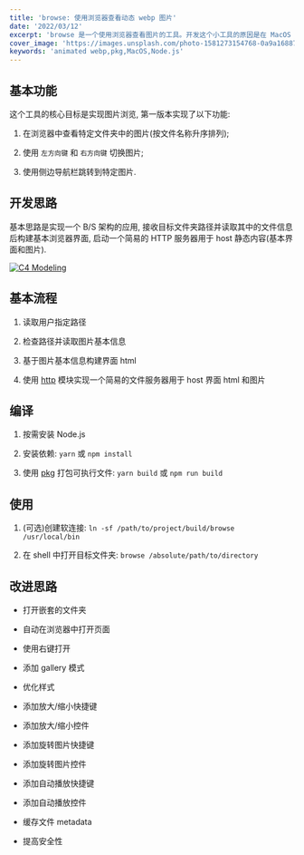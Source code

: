 ```yaml
---
title: 'browse: 使用浏览器查看动态 webp 图片'
date: '2022/03/12'
excerpt: 'browse 是一个使用浏览器查看图片的工具。开发这个小工具的原因是在 MacOS 下无法直接使用 preview 查看动态的 webp 图片。'
cover_image: 'https://images.unsplash.com/photo-1581273154768-0a9a16887d2a?ixlib=rb-1.2.1&ixid=MnwxMjA3fDB8MHxwaG90by1wYWdlfHx8fGVufDB8fHx8&auto=format&fit=crop&w=3312&q=80'
keywords: 'animated webp,pkg,MacOS,Node.js'
---
```


## 基本功能

这个工具的核心目标是实现图片浏览, 第一版本实现了以下功能:

1. 在浏览器中查看特定文件夹中的图片(按文件名称升序排列);

2. 使用 `左方向键` 和 `右方向键` 切换图片;

3. 使用侧边导航栏跳转到特定图片.

## 开发思路

基本思路是实现一个 B/S 架构的应用, 接收目标文件夹路径并读取其中的文件信息后构建基本浏览器界面, 启动一个简易的 HTTP 服务器用于 host 静态内容(基本界面和图片).

<a target="_blank" href="/assets/project_browse_notes/modeling.svg" style="width: 100%;">
<img alt="C4 Modeling" src="/assets/project_browse_notes/modeling.svg" style="object-fit: contain; object-position: center" />
</a>

## 基本流程

1. 读取用户指定路径

2. 检查路径并读取图片基本信息

3. 基于图片基本信息构建界面 html

4. 使用 [http](https://nodejs.org/en/knowledge/HTTP/servers/how-to-serve-static-files/) 模块实现一个简易的文件服务器用于 host 界面 html 和图片

## 编译

1. 按需安装 Node.js

2. 安装依赖: `yarn` 或 `npm install`

3. 使用 [pkg](https://github.com/vercel/pkg) 打包可执行文件: `yarn build` 或 `npm run build`

## 使用

1. (可选)创建软连接: `ln -sf /path/to/project/build/browse /usr/local/bin`

2. 在 shell 中打开目标文件夹: `browse /absolute/path/to/directory`

## 改进思路

- 打开嵌套的文件夹

- 自动在浏览器中打开页面

- 使用右键打开

- 添加 gallery 模式

- 优化样式

- 添加放大/缩小快捷键

- 添加放大/缩小控件

- 添加旋转图片快捷键

- 添加旋转图片控件

- 添加自动播放快捷键

- 添加自动播放控件

- 缓存文件 metadata

- 提高安全性
